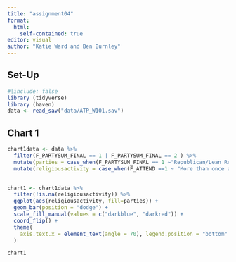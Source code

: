 ```yaml
---
title: "assignment04"
format: 
  html: 
    self-contained: true
editor: visual
author: "Katie Ward and Ben Burnley"
---
```


## Set-Up

```r
#|include: false
library (tidyverse)
library (haven)
data <- read_sav("data/ATP_W101.sav")
```

## Chart 1

```r

chart1data <- data %>%
  filter(F_PARTYSUM_FINAL == 1 | F_PARTYSUM_FINAL == 2 ) %>%
  mutate(parties = case_when(F_PARTYSUM_FINAL == 1 ~"Republican/Lean Repub.", F_PARTYSUM_FINAL == 2 ~ "Democrat/Lean Dem.", TRUE~NA_character_)) %>%
  mutate(religiousactivity = case_when(F_ATTEND ==1 ~ "More than once a week", F_ATTEND == 2 ~ "Once a week", F_ATTEND == 3 ~ "Once or twice a month", F_ATTEND ==4 ~ "A few times a year", F_ATTEND ==5 ~ "Seldom", F_ATTEND ==6 ~ "Never", TRUE~NA_character_ ))
  
```

```r

chart1 <- chart1data %>% 
  filter(!is.na(religiousactivity)) %>%
  ggplot(aes(religiousactivity, fill=parties)) +
  geom_bar(position = "dodge") +
  scale_fill_manual(values = c("darkblue", "darkred")) +
  coord_flip() +
  theme(
    axis.text.x = element_text(angle = 70), legend.position = "bottom"
  )

chart1

```
